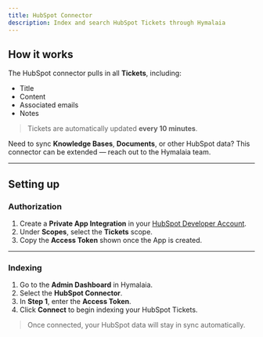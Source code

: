```yaml
---
title: HubSpot Connector
description: Index and search HubSpot Tickets through Hymalaia
---
```


## How it works

The HubSpot connector pulls in all **Tickets**, including:

- Title  
- Content  
- Associated emails  
- Notes  

> Tickets are automatically updated **every 10 minutes**.

Need to sync **Knowledge Bases**, **Documents**, or other HubSpot data? This connector can be extended — reach out to the Hymalaia team.

---

## Setting up

### Authorization

1. Create a **Private App Integration** in your [HubSpot Developer Account](https://app.hubspot.com).
2. Under **Scopes**, select the **Tickets** scope.
3. Copy the **Access Token** shown once the App is created.

---

### Indexing

1. Go to the **Admin Dashboard** in Hymalaia.
2. Select the **HubSpot Connector**.
3. In **Step 1**, enter the **Access Token**.
4. Click **Connect** to begin indexing your HubSpot Tickets.

> Once connected, your HubSpot data will stay in sync automatically.
